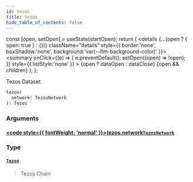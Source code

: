 ```yaml
---
id: tezos
title: tezos
hide_table_of_contents: false
---
```







  const [open, setOpen] = useState(startOpen);
  return (
    <details {...(open ? { open: true } : {})} className="details" style={{ border:'none', boxShadow:'none', background:'var(--ifm-background-color)' }}>
      <summary
        onClick={(e) => {
          e.preventDefault();
          setOpen((open) => !open);
        }}
        style={{ listStyle:'none' }}
      >
      {open ? dataOpen : dataClose}
      </summary>
      {open && children}
    </details>
  );
};








Tezos Dataset


```graphql
tezos(
  network: TezosNetwork
): Tezos
```




### Arguments

#### [<code style={{ fontWeight: 'normal' }}>tezos.<b>network</b></code>](#)<Bullet />[`TezosNetwork`](/docs/graphql-reference/enums/tezos-network) <Badge class="badge badge--secondary" text="enum"/> 
> 
> 
> 
> 

### Type

#### [`Tezos`](/docs/graphql-reference/objects/tezos) <Badge class="badge badge--secondary" text="object"/> 
> 
> 
> Tezos Chain
> 



